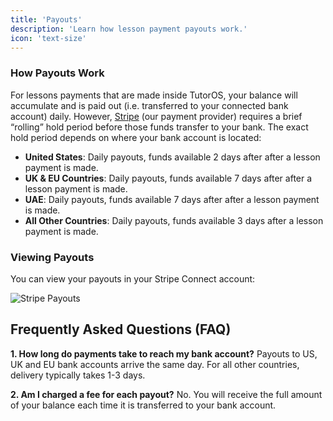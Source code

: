 ```yaml
---
title: 'Payouts'
description: 'Learn how lesson payment payouts work.'
icon: 'text-size'
---
```


### How Payouts Work

For lessons payments that are made inside TutorOS, your balance will accumulate and is paid out (i.e. transferred to your connected bank account) daily.
However, [Stripe](https://stripe.com/connect) (our payment provider) requires a brief “rolling” hold period before those funds transfer to your bank. The exact hold period depends on where your bank account is located:

- **United States**: Daily payouts, funds available 2 days after after a lesson payment is made.
- **UK & EU Countries**: Daily payouts, funds available 7 days after after a lesson payment is made.
- **UAE**: Daily payouts, funds available 7 days after after a lesson payment is made.
- **All Other Countries**: Daily payouts, funds available 3 days after a lesson payment is made.

### Viewing Payouts

You can view your payouts in your Stripe Connect account:

![Stripe Payouts](/images/stripe-payouts.png)

## Frequently Asked Questions (FAQ)

**1. How long do payments take to reach my bank account?**
Payouts to US, UK and EU bank accounts arrive the same day. For all other countries, delivery typically takes 1-3 days.

**2. Am I charged a fee for each payout?**
No. You will receive the full amount of your balance each time it is transferred to your bank account.
